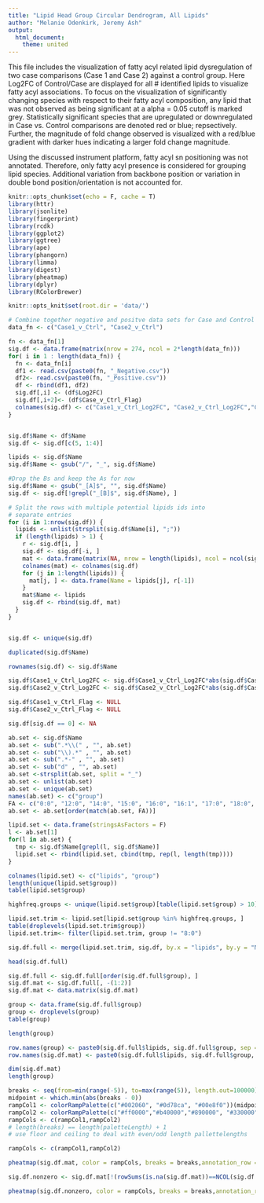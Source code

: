 ---
title: "Lipid Head Group Circular Dendrogram, All Lipids"
author: "Melanie Odenkirk, Jeremy Ash"
output:
  html_document:
    theme: united 
---

This file includes the visualization of fatty acyl related lipid dysregulation of two case comparisons (Case 1 and Case 2) against a control group. Here Log2FC of Control/Case are displayed for all # identified lipids to visualize fatty acyl associations. To focus on the visualization of significantly changing species with respect to their fatty acyl composition, any lipid that was not observed as being significant at a alpha = 0.05 cutoff is marked grey. Statistically significant species that are upregulated or downregulated in Case vs. Control comparisons are denoted red or blue; repsectively. Further, the magnitude of fold change observed is visualized with a red/blue gradient with darker hues indicating a larger fold change magnitude. 

Using the discussed instrument platform, fatty acyl sn positioning was not annotated. Therefore, only fatty acyl presence is considered for grouping lipid species. Additional variation from backbone position or variation in double bond position/orientation is not accounted for. 


```{r setup, include=FALSE}
knitr::opts_chunk$set(echo = F, cache = T)
library(httr)
library(jsonlite)
library(fingerprint)
library(rcdk)
library(ggplot2)
library(ggtree)
library(ape)
library(phangorn)
library(limma)
library(digest)
library(pheatmap)
library(dplyr)
library(RColorBrewer)

knitr::opts_knit$set(root.dir = 'data/')
```



```{r, message=FALSE, warning=FALSE}
# Combine together negative and positve data sets for Case and Control comaprisons
data_fn <- c("Case1_v_Ctrl", "Case2_v_Ctrl")

fn <- data_fn[1]
sig.df <- data.frame(matrix(nrow = 274, ncol = 2*length(data_fn)))
for( i in 1 : length(data_fn)) {
  fn <- data_fn[i]
  df1 <- read.csv(paste0(fn, "_Negative.csv"))
  df2<- read.csv(paste0(fn, "_Positive.csv"))
  df <- rbind(df1, df2)
  sig.df[,i] <- (df$Log2FC)
  sig.df[,i+2]<- (df$Case_v_Ctrl_Flag) 
  colnames(sig.df) <- c("Case1_v_Ctrl_Log2FC", "Case2_v_Ctrl_Log2FC","Case1_v_Ctrl_Flag", "Case2_v_Ctrl_Flag")
}


sig.df$Name <- df$Name
sig.df <- sig.df[c(5, 1:4)]

lipids <- sig.df$Name
sig.df$Name <- gsub("/", "_", sig.df$Name)

#Drop the Bs and keep the As for now
sig.df$Name <- gsub("_[A]$", "", sig.df$Name)
sig.df <- sig.df[!grepl("_[B]$", sig.df$Name), ]

# Split the rows with multiple potential lipids ids into 
# separate entries
for (i in 1:nrow(sig.df)) {
  lipids <- unlist(strsplit(sig.df$Name[i], ";"))
  if (length(lipids) > 1) {
    r <- sig.df[i, ]
    sig.df <- sig.df[-i, ]
    mat <- data.frame(matrix(NA, nrow = length(lipids), ncol = ncol(sig.df)))
    colnames(mat) <- colnames(sig.df)
    for (j in 1:length(lipids)) {
      mat[j, ] <- data.frame(Name = lipids[j], r[-1])
    }
    mat$Name <- lipids
    sig.df <- rbind(sig.df, mat)
  }
}


sig.df <- unique(sig.df)

duplicated(sig.df$Name)

rownames(sig.df) <- sig.df$Name

sig.df$Case1_v_Ctrl_Log2FC <- sig.df$Case1_v_Ctrl_Log2FC*abs(sig.df$Case1_v_Ctrl_Flag)
sig.df$Case2_v_Ctrl_Log2FC <- sig.df$Case2_v_Ctrl_Log2FC*abs(sig.df$Case2_v_Ctrl_Flag)

sig.df$Case1_v_Ctrl_Flag <- NULL
sig.df$Case2_v_Ctrl_Flag <- NULL

sig.df[sig.df == 0] <- NA

ab.set <- sig.df$Name
ab.set <- sub(".*\\(" , "", ab.set)
ab.set <- sub("\\).*" , "", ab.set)
ab.set <- sub(".*-" , "", ab.set)
ab.set <- sub("d" , "", ab.set)
ab.set <-strsplit(ab.set, split = "_")
ab.set <- unlist(ab.set)
ab.set <- unique(ab.set)
names(ab.set) <- c("group")
FA <- c("0:0", "12:0", "14:0", "15:0", "16:0", "16:1", "17:0", "18:0", "18:1", "18:2", "18:3", "20:0", "20:1", "20:3", "20:4", "22:0", "22:4", "22:6")
ab.set <- ab.set[order(match(ab.set, FA))]

lipid.set <- data.frame(stringsAsFactors = F)
l <- ab.set[1]
for(l in ab.set) {
  tmp <- sig.df$Name[grepl(l, sig.df$Name)]
  lipid.set <- rbind(lipid.set, cbind(tmp, rep(l, length(tmp))))
}

colnames(lipid.set) <- c("lipids", "group")
length(unique(lipid.set$group))
table(lipid.set$group)

highfreq.groups <- unique(lipid.set$group)[table(lipid.set$group) > 10]

lipid.set.trim <- lipid.set[lipid.set$group %in% highfreq.groups, ]
table(droplevels(lipid.set.trim$group))
lipid.set.trim<- filter(lipid.set.trim, group != "8:0")

sig.df.full <- merge(lipid.set.trim, sig.df, by.x = "lipids", by.y = "Name")

head(sig.df.full)

sig.df.full <- sig.df.full[order(sig.df.full$group), ]
sig.df.mat <- sig.df.full[, -(1:2)]
sig.df.mat <- data.matrix(sig.df.mat)

group <- data.frame(sig.df.full$group)
group <- droplevels(group)
table(group)

length(group)

row.names(group) <- paste0(sig.df.full$lipids, sig.df.full$group, sep = ".")
row.names(sig.df.mat) <- paste0(sig.df.full$lipids, sig.df.full$group, sep = ".")

dim(sig.df.mat)
length(group)
```

```{r}
breaks <- seq(from=min(range(-5)), to=max(range(5)), length.out=100000)
midpoint <- which.min(abs(breaks - 0))
rampCol1 <- colorRampPalette(c("#002060", "#0d78ca", "#00e8f0"))(midpoint)
rampCol2 <- colorRampPalette(c("#ff0000","#b40000","#890000", "#330000"))(100000-(midpoint))
rampCols <- c(rampCol1,rampCol2)
# length(breaks) == length(paletteLength) + 1
# use floor and ceiling to deal with even/odd length pallettelengths

rampCols <- c(rampCol1,rampCol2)
```


```{r}

pheatmap(sig.df.mat, color = rampCols, breaks = breaks,annotation_row = group, cellwidth = 50, cellheight = 10, treeheight_row = 100, treeheight_col = 100,  cluster_row = F, cluster_col = F, fontsize = 10, legend = T, filename = "FA_Heatmap_tail length order_ALL_Lipids.tiff")

sig.df.nonzero <- sig.df.mat[!(rowSums(is.na(sig.df.mat))==NCOL(sig.df.mat)),] 

pheatmap(sig.df.nonzero, color = rampCols, breaks = breaks,annotation_row = group, cellwidth = 50, cellheight = 10, treeheight_row = 100, treeheight_col = 100,  cluster_row = F, cluster_col = F, fontsize = 10, legend = T, filename = "FA_Heatmap_tail length order_SIG_Lipids.tiff")
```
